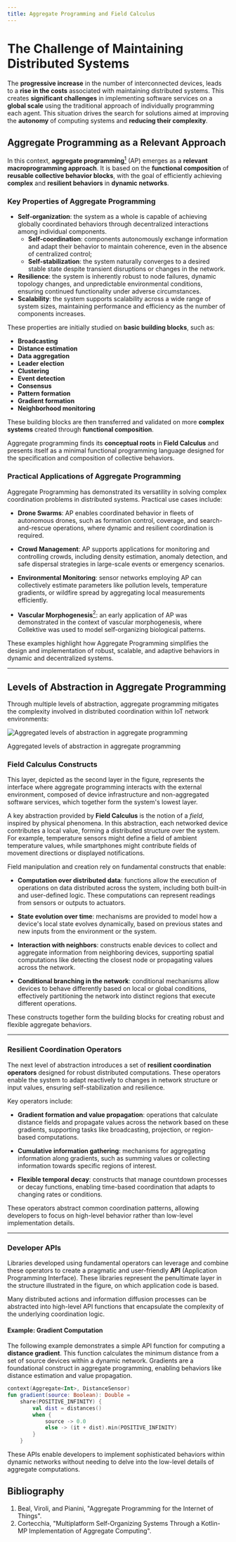 ```yaml
---
title: Aggregate Programming and Field Calculus 
---
```


# The Challenge of Maintaining Distributed Systems 

The **progressive increase** in the number of interconnected devices, leads to a **rise in the costs** associated with maintaining distributed systems. This creates **significant challenges** in implementing software services on a **global scale** using the traditional approach of individually programming each agent. This situation drives the search for solutions aimed at improving the **autonomy** of computing systems and **reducing their complexity**.

## Aggregate Programming as a Relevant Approach

In this context, **aggregate programming**[<sup>1</sup>](#bibliography) (AP) emerges as a **relevant macroprogramming approach**. It is based on the **functional composition** of **reusable collective behavior blocks**, with the goal of efficiently achieving **complex** and **resilient behaviors** in **dynamic networks**.

### Key Properties of Aggregate Programming

- **Self-organization**: the system as a whole is capable of achieving globally coordinated behaviors through decentralized interactions among individual components.
    - **Self-coordination**: components autonomously exchange information and adapt their behavior to maintain coherence, even in the absence of centralized control;
    - **Self-stabilization**: the system naturally converges to a desired stable state despite transient disruptions or changes in the network.
- **Resilience**: the system is inherently robust to node failures, dynamic topology changes, and unpredictable environmental conditions, ensuring continued functionality under adverse circumstances.
- **Scalability**: the system supports scalability across a wide range of system sizes, maintaining performance and efficiency as the number of components increases.

These properties are initially studied on **basic building blocks**, such as:
- **Broadcasting**
- **Distance estimation**
- **Data aggregation**
- **Leader election**
- **Clustering**
- **Event detection**
- **Consensus**
- **Pattern formation**
- **Gradient formation**
- **Neighborhood monitoring**

These building blocks are then transferred and validated on more **complex systems** created through **functional composition**.

Aggregate programming finds its **conceptual roots** in **Field Calculus** and presents itself as a minimal functional programming language designed for the specification and composition of collective behaviors.

### Practical Applications of Aggregate Programming

Aggregate Programming has demonstrated its versatility in solving complex coordination problems in distributed systems. Practical use cases include:

- **Drone Swarms**: AP enables coordinated behavior in fleets of autonomous drones, such as formation control, coverage, and search-and-rescue operations, where dynamic and resilient coordination is required.

- **Crowd Management**: AP supports applications for monitoring and controlling crowds, including density estimation, anomaly detection, and safe dispersal strategies in large-scale events or emergency scenarios.

- **Environmental Monitoring**: sensor networks employing AP can collectively estimate parameters like pollution levels, temperature gradients, or wildfire spread by aggregating local measurements efficiently.

- **Vascular Morphogenesis**[<sup>2</sup>](#bibliography): an early application of AP was demonstrated in the context of vascular morphogenesis, where Collektive was used to model self-organizing biological patterns.

These examples highlight how Aggregate Programming simplifies the design and implementation of robust, scalable, and adaptive behaviors in dynamic and decentralized systems.

---

## Levels of Abstraction in Aggregate Programming

Through multiple levels of abstraction, aggregate programming mitigates the complexity involved in distributed coordination within IoT network environments:

<div style={{ textAlign: 'center' }}>
  <img src="/img/multiple-levels-of-abstraction-ag.png" alt="Aggregated levels of abstraction in aggregate programming" style={{ maxWidth: '70%' }} />
  <p>Aggregated levels of abstraction in aggregate programming</p>
</div>

### Field Calculus Constructs  

This layer, depicted as the second layer in the figure, represents the interface where aggregate programming interacts with the external environment, composed of device infrastructure and non-aggregated software services, which together form the system's lowest layer.  

A key abstraction provided by **Field Calculus** is the notion of a *field*, inspired by physical phenomena. In this abstraction, each networked device contributes a local value, forming a distributed structure over the system. For example, temperature sensors might define a field of ambient temperature values, while smartphones might contribute fields of movement directions or displayed notifications.  

Field manipulation and creation rely on fundamental constructs that enable:  

- **Computation over distributed data**: functions allow the execution of operations on data distributed across the system, including both built-in and user-defined logic. These computations can represent readings from sensors or outputs to actuators.  

- **State evolution over time**: mechanisms are provided to model how a device's local state evolves dynamically, based on previous states and new inputs from the environment or the system.  

- **Interaction with neighbors**: constructs enable devices to collect and aggregate information from neighboring devices, supporting spatial computations like detecting the closest node or propagating values across the network.  

- **Conditional branching in the network**: conditional mechanisms allow devices to behave differently based on local or global conditions, effectively partitioning the network into distinct regions that execute different operations.  

These constructs together form the building blocks for creating robust and flexible aggregate behaviors.  

---

### Resilient Coordination Operators  

The next level of abstraction introduces a set of **resilient coordination operators** designed for robust distributed computations. These operators enable the system to adapt reactively to changes in network structure or input values, ensuring self-stabilization and resilience.  

Key operators include:  

- **Gradient formation and value propagation**: operations that calculate distance fields and propagate values across the network based on these gradients, supporting tasks like broadcasting, projection, or region-based computations.  

- **Cumulative information gathering**: mechanisms for aggregating information along gradients, such as summing values or collecting information towards specific regions of interest.  

- **Flexible temporal decay**: constructs that manage countdown processes or decay functions, enabling time-based coordination that adapts to changing rates or conditions.  

These operators abstract common coordination patterns, allowing developers to focus on high-level behavior rather than low-level implementation details.  

---

### Developer APIs  

Libraries developed using fundamental operators can leverage and combine these operators to create a pragmatic and user-friendly **API** (Application Programming Interface). These libraries represent the penultimate layer in the structure illustrated in the figure, on which application code is based.  

Many distributed actions and information diffusion processes can be abstracted into high-level API functions that encapsulate the complexity of the underlying coordination logic.  

#### Example: Gradient Computation  

The following example demonstrates a simple API function for computing a **distance gradient**. This function calculates the minimum distance from a set of source devices within a dynamic network. Gradients are a foundational construct in aggregate programming, enabling behaviors like distance estimation and value propagation.  

```kotlin
context(Aggregate<Int>, DistanceSensor)
fun gradient(source: Boolean): Double =
    share(POSITIVE_INFINITY) {
        val dist = distances()
        when {
            source -> 0.0
            else -> (it + dist).min(POSITIVE_INFINITY)
        }
    }
```

These APIs enable developers to implement sophisticated behaviors within dynamic networks without needing to delve into the low-level details of aggregate computations.  

## Bibliography

1. Beal, Viroli, and Pianini, "Aggregate Programming for the Internet of Things".
2. Cortecchia, "Multiplatform Self-Organizing Systems Through a Kotlin-MP Implementation of Aggregate Computing".


